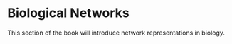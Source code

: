 # Biological Networks {#sec-biological-networks .unnumbered}

This section of the book will introduce network representations in biology.